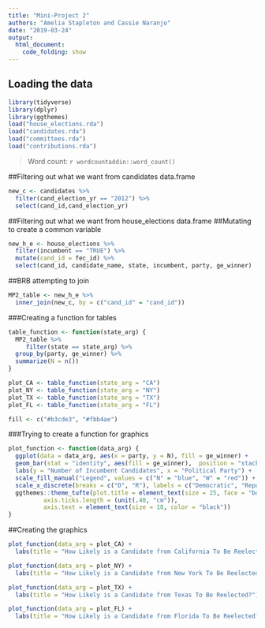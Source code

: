 ```yaml
---
title: "Mini-Project 2"
authors: "Amelia Stapleton and Cassie Naranjo"
date: "2019-03-24"
output: 
  html_document:
    code_folding: show
---
```


## Loading the data
```r
library(tidyverse)
library(dplyr)
library(ggthemes)
load("house_elections.rda")
load("candidates.rda")
load("committees.rda")
load("contributions.rda")
```

> Word count: `r wordcountaddin::word_count()`

##Filtering out what we want from candidates data.frame
```r
new_c <- candidates %>%
  filter(cand_election_yr == "2012") %>%
  select(cand_id,cand_election_yr)
```

##Filtering out what we want from house_elections data.frame
##Mutating to create a common variable
```r
new_h_e <- house_elections %>%
  filter(incumbent == "TRUE") %>%
  mutate(cand_id = fec_id) %>%
  select(cand_id, candidate_name, state, incumbent, party, ge_winner)
```

##BRB attempting to join
```r
MP2_table <- new_h_e %>%
  inner_join(new_c, by = c("cand_id" = "cand_id"))
```

###Creating a function for tables 
```r
table_function <- function(state_arg) {
  MP2_table %>%
     filter(state == state_arg) %>%
  group_by(party, ge_winner) %>%
  summarize(N = n())
}
```

```r
plot_CA <- table_function(state_arg = "CA")
plot_NY <- table_function(state_arg = "NY")
plot_TX <- table_function(state_arg = "TX")
plot_FL <- table_function(state_arg = "FL")
```

```r
fill <- c("#b3cde3", "#fbb4ae")
```

###Trying to create a function for graphics 
```r
plot_function <- function(data_arg) {
  ggplot(data = data_arg, aes(x = party, y = N), fill = ge_winner) +
  geom_bar(stat = "identity", aes(fill = ge_winner),  position = "stack") +
  labs(y = "Number of Incumbent Candidates", x = "Political Party") +
  scale_fill_manual("Legend", values = c("N" = "blue", "W" = "red")) +
  scale_x_discrete(breaks = c("D", "R"), labels = c("Democratic", "Republican")) +
  ggthemes::theme_tufte(plot.title = element_text(size = 25, face = "bold"),
          axis.ticks.length = (unit(.40, "cm")),
          axis.text = element_text(size = 18, color = "black"))
}
```

##Creating the graphics
```r
plot_function(data_arg = plot_CA) +
  labs(title = "How Likely is a Candidate from California To Be Reelected?")

plot_function(data_arg = plot_NY) +
  labs(title = "How Likely is a Candidate from New York To Be Reelected?")

plot_function(data_arg = plot_TX) +
  labs(title = "How Likely is a Candidate from Texas To Be Reelected?")

plot_function(data_arg = plot_FL) +
  labs(title = "How Likely is a Candidate from Florida To Be Reelected?")
```

